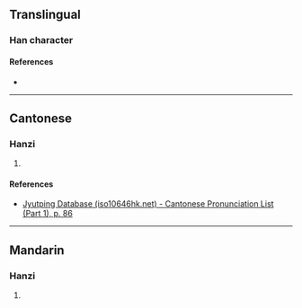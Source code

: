 {{character info/new}}
==Translingual==

===Han character===
{{Han char|rn=32|rad=土|as=04|sn=7|four=|canj=GMMU|ids=⿰土元}}

====References====
* {{Han ref|kx=0224.270|dkj=04912|dj=0459.160|hdz=10421.070|uh=5743|ud=22339}}

----

==Cantonese==

===Hanzi===
{{yue-hanzi|jyut=[[hyun1]]|y=hyun1}}

# {{rfdef|yue|sort=土04}}

====References====
* [http://www.iso10646hk.net/jp/document/download.jsp Jyutping Database (iso10646hk.net) - Cantonese Pronunciation List (Part 1), p. 86]

----

==Mandarin==

===Hanzi===
{{cmn-hanzi|pin=[[xūn]] ([[xun1]])|wg=hsün<sup>1</sup>}}

# {{rfdef|cmn|sort=土04}}